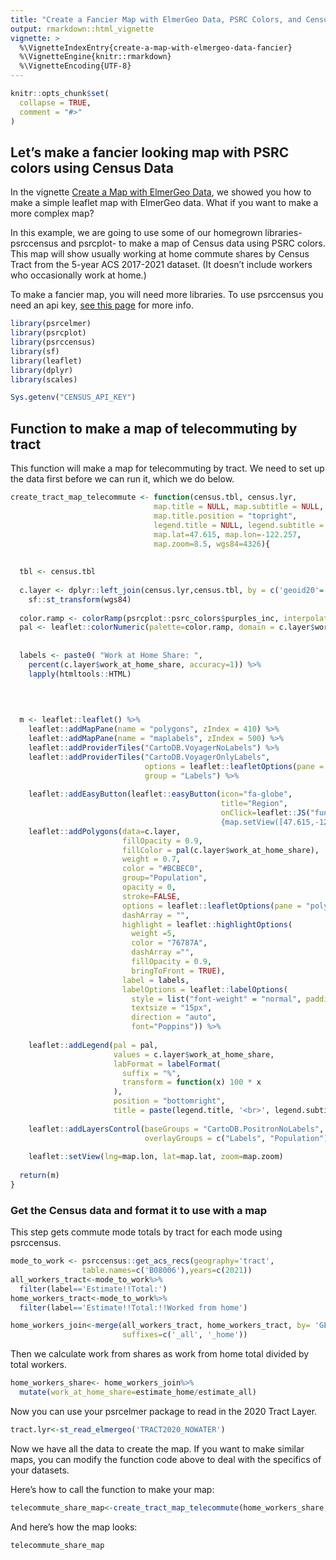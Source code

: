 ```yaml
---
title: "Create a Fancier Map with ElmerGeo Data, PSRC Colors, and Census data"
output: rmarkdown::html_vignette
vignette: >
  %\VignetteIndexEntry{create-a-map-with-elmergeo-data-fancier}
  %\VignetteEngine{knitr::rmarkdown}
  %\VignetteEncoding{UTF-8}
---
```


```r
knitr::opts_chunk$set(
  collapse = TRUE,
  comment = "#>"
)
```

## Let's make a fancier looking map with PSRC colors using Census Data

In the vignette [Create a Map with ElmerGeo Data](https://psrc.github.io/psrcelmer/articles/create-a-map-with-elmergeo-data.html), we showed you how to make a simple leaflet map with ElmerGeo data. What if you want to make a more complex map?

In this example, we are going to use some of our homegrown libraries- psrccensus and psrcplot- to make a map of Census data using PSRC colors. This map will show usually working at home commute shares by Census Tract from the 5-year ACS 2017-2021 dataset. (It doesn't include workers who occasionally work at home.)

To make a fancier map, you will need more libraries. To use psrccensus you need an api key, [see this page](https://psrc.github.io/psrccensus/articles/psrccensus.html) for more info.
```r
library(psrcelmer)
library(psrcplot)
library(psrccensus)
library(sf)
library(leaflet)
library(dplyr)
library(scales)

Sys.getenv("CENSUS_API_KEY")
```

## Function to make a map of telecommuting by tract

This function will make a map for telecommuting by tract. We need to set up the data first before we can run it, which we do below.
```r
create_tract_map_telecommute <- function(census.tbl, census.lyr,
                                map.title = NULL, map.subtitle = NULL,
                                map.title.position = "topright",
                                legend.title = NULL, legend.subtitle = NULL,
                                map.lat=47.615, map.lon=-122.257, 
                                map.zoom=8.5, wgs84=4326){
  
  
  tbl <- census.tbl 
  
  c.layer <- dplyr::left_join(census.lyr,census.tbl, by = c('geoid20'='GEOID')) %>%
    sf::st_transform(wgs84)
  
  color.ramp <- colorRamp(psrcplot::psrc_colors$purples_inc, interpolate="spline")
  pal <- leaflet::colorNumeric(palette=color.ramp, domain = c.layer$work_at_home_share)
  
  
  labels <- paste0( "Work at Home Share: ", 
    percent(c.layer$work_at_home_share, accuracy=1)) %>% 
    lapply(htmltools::HTML)
  

  
  
  m <- leaflet::leaflet() %>%
    leaflet::addMapPane(name = "polygons", zIndex = 410) %>%
    leaflet::addMapPane(name = "maplabels", zIndex = 500) %>% 
    leaflet::addProviderTiles("CartoDB.VoyagerNoLabels") %>%
    leaflet::addProviderTiles("CartoDB.VoyagerOnlyLabels",
                              options = leaflet::leafletOptions(pane = "maplabels"),
                              group = "Labels") %>%
    
    leaflet::addEasyButton(leaflet::easyButton(icon="fa-globe",
                                               title="Region",
                                               onClick=leaflet::JS("function(btn, map)
                                               {map.setView([47.615,-122.257],8.5); }"))) %>%
    leaflet::addPolygons(data=c.layer,
                         fillOpacity = 0.9,
                         fillColor = pal(c.layer$work_at_home_share),
                         weight = 0.7,
                         color = "#BCBEC0",
                         group="Population",
                         opacity = 0,
                         stroke=FALSE,
                         options = leaflet::leafletOptions(pane = "polygons"),
                         dashArray = "",
                         highlight = leaflet::highlightOptions(
                           weight =5,
                           color = "76787A",
                           dashArray ="",
                           fillOpacity = 0.9,
                           bringToFront = TRUE),
                         label = labels,
                         labelOptions = leaflet::labelOptions(
                           style = list("font-weight" = "normal", padding = "3px 8px"),
                           textsize = "15px",
                           direction = "auto",
                           font="Poppins")) %>%
    
    leaflet::addLegend(pal = pal,
                       values = c.layer$work_at_home_share,
                       labFormat = labelFormat(
                         suffix = "%",
                         transform = function(x) 100 * x
                       ),
                       position = "bottomright",
                       title = paste(legend.title, '<br>', legend.subtitle)) %>%
    
    leaflet::addLayersControl(baseGroups = "CartoDB.PositronNoLabels",
                              overlayGroups = c("Labels", "Population")) %>%
    
    leaflet::setView(lng=map.lon, lat=map.lat, zoom=map.zoom)
  
  return(m)
} 
```


### Get the Census data and format it to use with a map

This step gets commute mode totals by tract for each mode using psrccensus.

```r
mode_to_work <- psrccensus::get_acs_recs(geography='tract',
                table.names=c('B08006'),years=c(2021))
all_workers_tract<-mode_to_work%>%
  filter(label=='Estimate!!Total:')
home_workers_tract<-mode_to_work%>%
  filter(label=='Estimate!!Total:!!Worked from home')

home_workers_join<-merge(all_workers_tract, home_workers_tract, by= 'GEOID', 
                         suffixes=c('_all', '_home'))
```

Then we calculate work from shares as work from home total divided by total workers.
```r
home_workers_share<- home_workers_join%>%
  mutate(work_at_home_share=estimate_home/estimate_all)
```

Now you can use your psrcelmer package to read in the 2020 Tract Layer.
```r

tract.lyr<-st_read_elmergeo('TRACT2020_NOWATER')
```

Now we have all the data to create the map. If you want to make similar maps, you can modify the function code above to deal with the specifics of your datasets.

Here's how to call the function to make your map:
```r
telecommute_share_map<-create_tract_map_telecommute(home_workers_share, tract.lyr)
```

And here's how the map looks:
```r
telecommute_share_map
```



